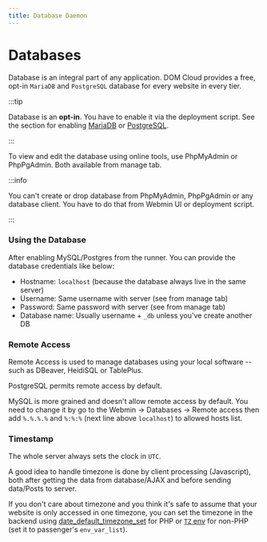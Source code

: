 ```yaml
---
title: Database Daemon
---
```


# Databases 

Database is an integral part of any application. DOM Cloud provides a free, opt-in `MariaDB` and `PostgreSQL` database for every website in every tier. 

:::tip

Database is an **opt-in**. You have to enable it via the deployment script. See the section for enabling [MariaDB](./deploy.mdx#mysql) or [PostgreSQL](./deploy.mdx#postgresql).

:::


To view and edit the database using online tools, use PhpMyAdmin or PhpPgAdmin. Both available from manage tab.

:::info

You can't create or drop database from PhpMyAdmin, PhpPgAdmin or any database client. You have to do that from Webmin UI or deployment script.

:::

### Using the Database

After enabling MySQL/Postgres from the runner. You can provide the database credentials like below:

+ Hostname: `localhost` (because the database always live in the same server)
+ Username: Same username with server (see from manage tab)
+ Password: Same password with server (see from manage tab)
+ Database name: Usually username + `_db` unless you've create another DB

### Remote Access

Remote Access is used to manage databases using your local software -- such as DBeaver, HeidiSQL or TablePlus.

PostgreSQL permits remote access by default.

MySQL is more grained and doesn't allow remote access by default. You need to change it by go to the Webmin -> Databases -> Remote access then add `%.%.%.%` and `%:%:%` (next line above `localhost`) to allowed hosts list.

### Timestamp

The whole server always sets the clock in `UTC`.

A good idea to handle timezone is done by client processing (Javascript), both after getting the data from database/AJAX and before sending data/Posts to server.

If you don't care about timezone and you think it's safe to assume that your website is only accessed in one timezone, you can set the timezone in the backend using [date_default_timezone_set](https://www.php.net/manual/en/function.date-default-timezone-set.php) for PHP or [`TZ` env](https://medium.com/developer-rants/time-zones-in-node-js-fc5a5b51906a) for non-PHP (set it to passenger's `env_var_list`). 